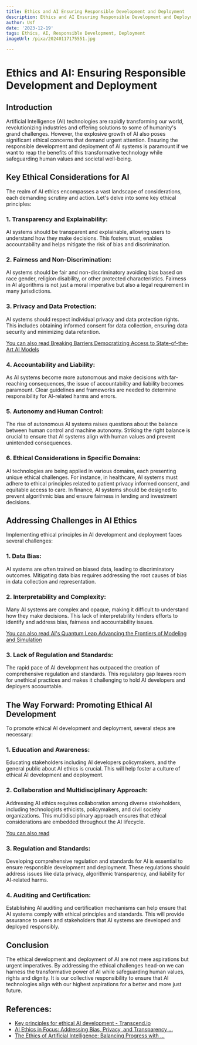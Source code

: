 ```yaml
---
title: Ethics and AI Ensuring Responsible Development and Deployment
description: Ethics and AI Ensuring Responsible Development and Deployment
author: Usf
date: '2023-12-19'
tags: Ethics, AI, Responsible Development, Deployment
imageUrl: /pixa/20240117175551.jpg

---
```

# Ethics  and AI: Ensuring Responsible Development and Deployment

## Introduction

Artificial Intelligence (AI) technologies are rapidly transforming  our world, revolutionizing industries and offering solutions to some of humanity's  grand  challenges. However, the explosive growth of AI also  poses significant ethical concerns  that demand urgent attention.  Ensuring the  responsible development and deployment of AI systems is paramount if we want to reap the benefits of this transformative technology while safeguarding human values and societal well-being.

## Key Ethical Considerations for AI

The realm of AI ethics encompasses a vast landscape  of considerations, each demanding scrutiny and action. Let's delve into some key ethical principles:

###  1. Transparency and Explainability:

AI systems should be transparent and explainable, allowing users to understand how they make decisions. This fosters trust, enables accountability and helps mitigate  the risk of bias and discrimination.

###  2.  Fairness and Non-Discrimination:

AI systems should be fair and non-discriminatory avoiding bias based on race  gender, religion disability, or other protected characteristics. Fairness  in AI algorithms is not just a moral imperative but also a legal requirement in many jurisdictions.

###  3. Privacy and Data Protection:

AI systems should respect individual privacy  and data protection rights. This includes obtaining informed consent for data collection, ensuring data  security  and minimizing  data retention.

[You can  also read Breaking Barriers Democratizing Access to  State-of-the-Art AI Models](Breaking%20Barriers%20Democratizing%20Access%20to%20State-of-the-Art%20AI%20Models)


### 4. Accountability and Liability:

As AI systems become more  autonomous and make decisions with far-reaching  consequences, the issue of accountability and  liability becomes paramount. Clear guidelines and frameworks are needed to determine responsibility for AI-related harms and errors.

### 5. Autonomy and Human Control:

The rise of autonomous AI systems raises questions about the  balance  between human control and machine autonomy. Striking the right balance is crucial to ensure that AI systems align with human values and prevent unintended consequences.

### 6. Ethical Considerations in Specific Domains:

AI technologies are being applied  in various domains, each presenting  unique  ethical  challenges. For instance,  in healthcare,  AI systems must adhere to ethical principles  related to patient privacy informed consent, and equitable access to care. In  finance, AI systems should be designed to prevent algorithmic bias and ensure fairness in lending and  investment decisions.

##  Addressing Challenges in AI Ethics

Implementing ethical principles  in AI development and deployment faces several challenges:

### 1. Data Bias:

AI systems are often trained on biased data, leading to discriminatory outcomes. Mitigating data bias requires addressing the root causes of bias in data collection and representation.

### 2. Interpretability and Complexity:

Many AI systems  are complex and opaque, making it difficult to understand how they  make  decisions. This lack of interpretability hinders efforts to identify and address bias, fairness and accountability issues.

[You can also read  AI's Quantum Leap Advancing the Frontiers of Modeling and Simulation](AI%27s%20Quantum%20Leap%20Advancing%20the%20Frontiers%20of%20Modeling%20and%20Simulation)


### 3. Lack of Regulation and Standards:

The rapid pace of AI development has outpaced the creation of comprehensive regulation and standards. This regulatory gap leaves room for unethical  practices and makes it challenging to hold AI developers and  deployers accountable.

## The Way Forward: Promoting Ethical AI  Development

To promote ethical AI development and deployment, several steps are necessary:

### 1. Education and Awareness:

Educating stakeholders including AI developers policymakers,  and the general public  about AI ethics is crucial.  This will help  foster  a culture of ethical AI development and deployment.

### 2. Collaboration and Multidisciplinary Approach:

Addressing AI ethics requires collaboration among diverse stakeholders, including technologists ethicists, policymakers, and  civil society organizations. This multidisciplinary approach ensures  that ethical considerations are embedded throughout  the AI lifecycle.

[You  can also read ]()


### 3. Regulation and Standards:

Developing  comprehensive regulation  and standards for AI is essential to ensure responsible development and deployment. These regulations should address issues like data privacy, algorithmic  transparency, and liability for AI-related  harms.

### 4. Auditing  and Certification:

Establishing AI auditing and certification mechanisms can help ensure that AI  systems comply with ethical principles and standards. This will provide assurance to  users and stakeholders that AI systems are developed and deployed responsibly.

## Conclusion

The ethical development and  deployment of  AI are not mere aspirations but urgent imperatives. By addressing the ethical challenges head-on we can harness the transformative  power of AI while safeguarding human values, rights  and dignity. It is our collective responsibility to ensure that AI technologies align with our  highest aspirations for  a better  and more just future.

## References:
- [Key principles for ethical AI development - Transcend.io](https://transcend.io/blog/ai-ethics)
- [AI Ethics in Focus: Addressing Bias, Privacy, and Transparency ...](https://humanmade.com/ai/ethics-in-ai/)
- [The Ethics of Artificial Intelligence: Balancing Progress with ...](https://www.linkedin.com/pulse/ethics-artificial-intelligence-balancing-progress-responsibility-1f)
